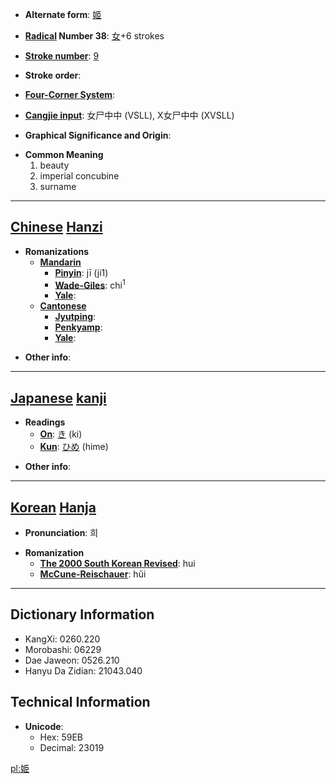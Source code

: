 * '''Alternate form''': [[姬]]

* '''[[Wiktionary:Chinese radical index| Radical]] Number 38''': [[Wiktionary:Chinese radical index 女|女]]+6 strokes

* '''[[Wiktionary:Chinese total strokes index|Stroke number]]''': [[Wiktionary:Chinese total strokes index 9|9]]

* '''Stroke order''': 

* '''[[Wiktionary:Chinese four corner index|Four-Corner System]]''': 

* '''[[Wiktionary:Chinese Cangjie index|Cangjie input]]''': 女尸中中 (VSLL), X女尸中中 (XVSLL)

* '''Graphical Significance and Origin''': 

* '''Common Meaning'''
*# beauty
*# imperial concubine
*# surname

----

== [[Chinese]] [[Hanzi]] ==

* '''Romanizations'''
** '''[[Mandarin]]'''
*** '''[[Pinyin]]''': jī (ji1)
*** '''[[Wade-Giles]]''': chi<sup>1</sup>
*** '''[[Yale]]''': 
** '''[[Cantonese]]'''
*** '''[[Jyutping]]''':
*** '''[[Penkyamp]]''': 
*** '''[[Yale]]''': 

* '''Other info''': 

----

== [[Japanese]] [[kanji]] ==

* '''Readings'''
** '''[[On]]''': [[き]] (ki)
** '''[[Kun]]''': [[ひめ]] (hime)

* '''Other info''':  

----

== [[Korean]] [[Hanja]] ==

* '''Pronunciation''': 희

* '''Romanization'''
** '''[[The 2000 South Korean Revised Romanization|The 2000 South Korean Revised]]''': hui
** '''[[McCune-Reischauer]]''': hŭi

----

== Dictionary Information ==

* KangXi: 0260.220
* Morobashi: 06229
* Dae Jaweon: 0526.210
* Hanyu Da Zidian: 21043.040

== Technical Information ==

* '''Unicode''':
** Hex: 59EB
** Decimal: 23019

[[pl:姫]]